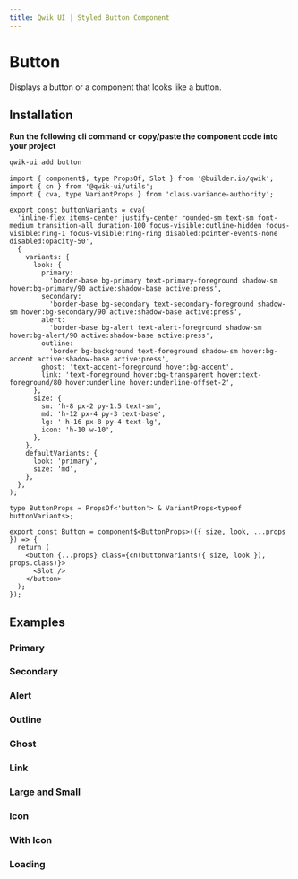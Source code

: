 ```yaml
---
title: Qwik UI | Styled Button Component
---
```




<StatusBanner status={statusByComponent.styled.Button} />

# Button

Displays a button or a component that looks like a button.

## Installation

**Run the following cli command or copy/paste the component code into your project**

```sh
qwik-ui add button
```

```tsx
import { component$, type PropsOf, Slot } from '@builder.io/qwik';
import { cn } from '@qwik-ui/utils';
import { cva, type VariantProps } from 'class-variance-authority';

export const buttonVariants = cva(
  'inline-flex items-center justify-center rounded-sm text-sm font-medium transition-all duration-100 focus-visible:outline-hidden focus-visible:ring-1 focus-visible:ring-ring disabled:pointer-events-none disabled:opacity-50',
  {
    variants: {
      look: {
        primary:
          'border-base bg-primary text-primary-foreground shadow-sm hover:bg-primary/90 active:shadow-base active:press',
        secondary:
          'border-base bg-secondary text-secondary-foreground shadow-sm hover:bg-secondary/90 active:shadow-base active:press',
        alert:
          'border-base bg-alert text-alert-foreground shadow-sm hover:bg-alert/90 active:shadow-base active:press',
        outline:
          'border bg-background text-foreground shadow-sm hover:bg-accent active:shadow-base active:press',
        ghost: 'text-accent-foreground hover:bg-accent',
        link: 'text-foreground hover:bg-transparent hover:text-foreground/80 hover:underline hover:underline-offset-2',
      },
      size: {
        sm: 'h-8 px-2 py-1.5 text-sm',
        md: 'h-12 px-4 py-3 text-base',
        lg: ' h-16 px-8 py-4 text-lg',
        icon: 'h-10 w-10',
      },
    },
    defaultVariants: {
      look: 'primary',
      size: 'md',
    },
  },
);

type ButtonProps = PropsOf<'button'> & VariantProps<typeof buttonVariants>;

export const Button = component$<ButtonProps>(({ size, look, ...props }) => {
  return (
    <button {...props} class={cn(buttonVariants({ size, look }), props.class)}>
      <Slot />
    </button>
  );
});
```

## Examples

### Primary

<ShowcasePrimary />

### Secondary

<ShowcaseSecondary />

### Alert

<ShowcaseAlert />

### Outline

<ShowcaseOutline />

### Ghost

<ShowcaseGhost />

### Link

<ShowcaseLink />

### Large and Small

<ShowcaseSize />

### Icon

<ShowcaseIcon />

### With Icon

<ShowcaseWithIcon />

### Loading

<ShowcaseLoading />
